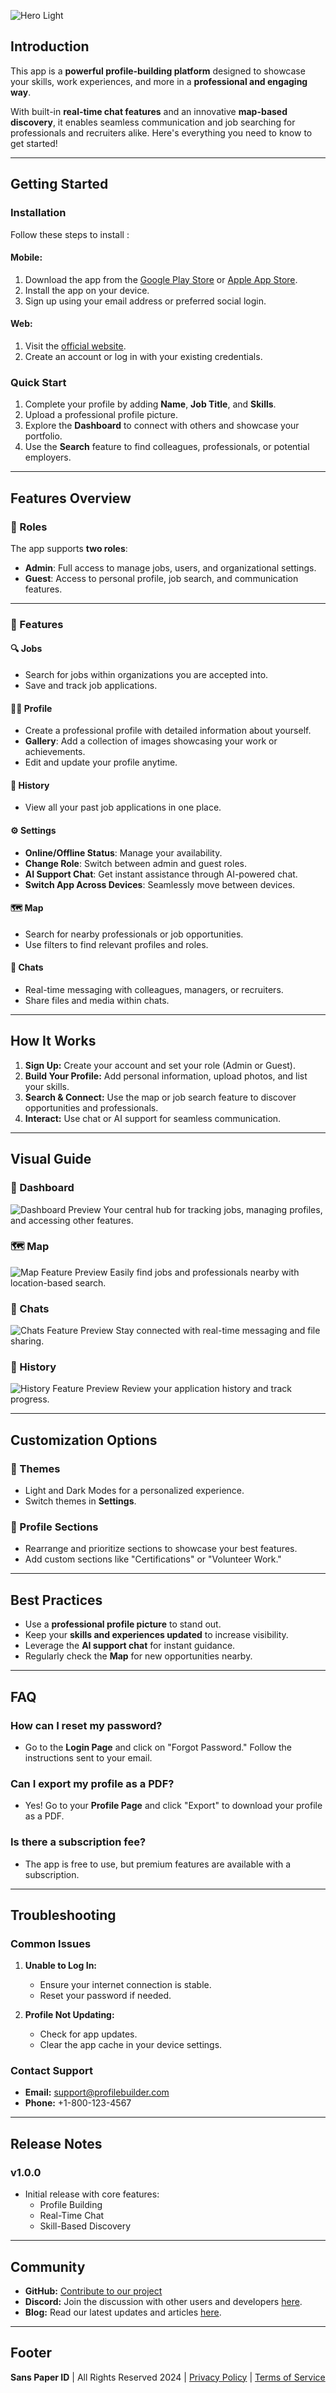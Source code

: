 <img
  className="block dark:block"
  src="/images/id.png"
  alt="Hero Light"
/>

## Introduction
This app is a **powerful profile-building platform** designed to showcase your skills, work experiences, and more in a **professional and engaging way**. 

With built-in **real-time chat features** and an innovative **map-based discovery**, it enables seamless communication and job searching for professionals and recruiters alike. Here's everything you need to know to get started!

---

## Getting Started

### Installation
Follow these steps to install :

#### Mobile:
1. Download the app from the [Google Play Store](https://play.google.com/store/apps/details?id=com.sanspaper.spi&pcampaignid=web_share) or [Apple App Store](#).
2. Install the app on your device.
3. Sign up using your email address or preferred social login.

#### Web:
1. Visit the [official website](https://id.sanspaper.com/).
2. Create an account or log in with your existing credentials.

### Quick Start
1. Complete your profile by adding **Name**, **Job Title**, and **Skills**.
2. Upload a professional profile picture.
3. Explore the **Dashboard** to connect with others and showcase your portfolio.
4. Use the **Search** feature to find colleagues, professionals, or potential employers.

---

## Features Overview

### 🎨 Roles
The app supports **two roles**:
- **Admin**: Full access to manage jobs, users, and organizational settings.
- **Guest**: Access to personal profile, job search, and communication features.

---

### 🌟 Features

#### 🔍 **Jobs**
- Search for jobs within organizations you are accepted into.
- Save and track job applications.

#### 🧑‍💼 **Profile**
- Create a professional profile with detailed information about yourself.
- **Gallery**: Add a collection of images showcasing your work or achievements.
- Edit and update your profile anytime.

#### 📜 **History**
- View all your past job applications in one place.

#### ⚙️ **Settings**
- **Online/Offline Status**: Manage your availability.
- **Change Role**: Switch between admin and guest roles.
- **AI Support Chat**: Get instant assistance through AI-powered chat.
- **Switch App Across Devices**: Seamlessly move between devices.

#### 🗺️ **Map**
- Search for nearby professionals or job opportunities.
- Use filters to find relevant profiles and roles.

#### 💬 **Chats**
- Real-time messaging with colleagues, managers, or recruiters.
- Share files and media within chats.

---

## How It Works
1. **Sign Up:** Create your account and set your role (Admin or Guest).
2. **Build Your Profile:** Add personal information, upload photos, and list your skills.
3. **Search & Connect:** Use the map or job search feature to discover opportunities and professionals.
4. **Interact:** Use chat or AI support for seamless communication.

---

## Visual Guide

### 🎯 Dashboard
![Dashboard Preview](#)
Your central hub for tracking jobs, managing profiles, and accessing other features.

### 🗺️ Map
![Map Feature Preview](#)
Easily find jobs and professionals nearby with location-based search.

### 💬 Chats
![Chats Feature Preview](#)
Stay connected with real-time messaging and file sharing.

### 📜 History
![History Feature Preview](#)
Review your application history and track progress.

---

## Customization Options

### 🌈 Themes
- Light and Dark Modes for a personalized experience.
- Switch themes in **Settings**.

### 🧩 Profile Sections
- Rearrange and prioritize sections to showcase your best features.
- Add custom sections like "Certifications" or "Volunteer Work."

---

## Best Practices
- Use a **professional profile picture** to stand out.
- Keep your **skills and experiences updated** to increase visibility.
- Leverage the **AI support chat** for instant guidance.
- Regularly check the **Map** for new opportunities nearby.

---

## FAQ

### How can I reset my password?
- Go to the **Login Page** and click on "Forgot Password." Follow the instructions sent to your email.

### Can I export my profile as a PDF?
- Yes! Go to your **Profile Page** and click "Export" to download your profile as a PDF.

### Is there a subscription fee?
- The app is free to use, but premium features are available with a subscription.

---

## Troubleshooting

### Common Issues
1. **Unable to Log In:**
   - Ensure your internet connection is stable.
   - Reset your password if needed.

2. **Profile Not Updating:**
   - Check for app updates.
   - Clear the app cache in your device settings.

### Contact Support
- **Email:** support@profilebuilder.com
- **Phone:** +1-800-123-4567

---

## Release Notes

### v1.0.0
- Initial release with core features:
  - Profile Building
  - Real-Time Chat
  - Skill-Based Discovery

---

## Community
- **GitHub:** [Contribute to our project](#)
- **Discord:** Join the discussion with other users and developers [here](#).
- **Blog:** Read our latest updates and articles [here](#).

---

## Footer
**Sans Paper ID** | All Rights Reserved 2024 | [Privacy Policy](#) | [Terms of Service](#)
